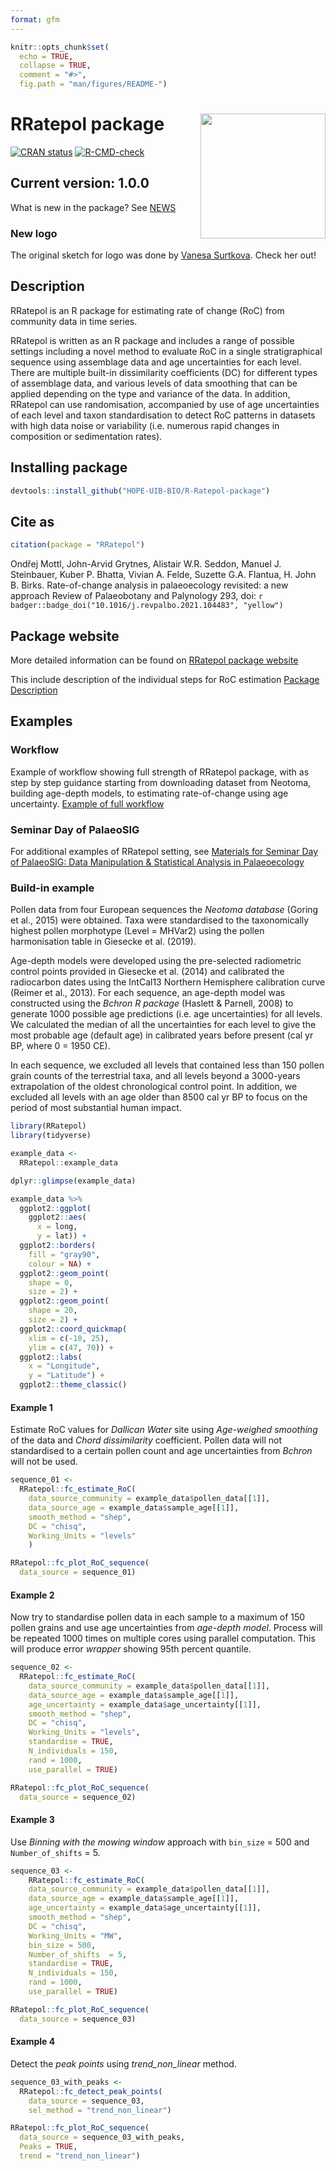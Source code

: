```yaml
---
format: gfm
---
```


```r
knitr::opts_chunk$set(
  echo = TRUE,
  collapse = TRUE,
  comment = "#>",
  fig.path = "man/figures/README-")
```

# RRatepol package <img src="man/figures/RRatepol_logo.png" align="right" width="200" />

<!-- badges: start -->
[![CRAN status](https://www.r-pkg.org/badges/version/RRatepol)](https://CRAN.R-project.org/package=RRatepol)
[![R-CMD-check](https://github.com/HOPE-UIB-BIO/R-Ratepol-package/workflows/R-CMD-check/badge.svg)](https://github.com/HOPE-UIB-BIO/R-Ratepol-package/actions)
<!-- badges: end -->

## Current version: 1.0.0

What is new in the package? See [NEWS](https://hope-uib-bio.github.io/R-Ratepol-package/news/index.html)

### New logo
The original sketch for logo was done by [Vanesa Surtkova](https://www.instagram.com/vavatattoo/). Check her out!

## Description

RRatepol is an R package for estimating rate of change (RoC) from community data in time series.

RRatepol is written as an R package and includes a range of possible settings including a novel method to evaluate RoC in a single stratigraphical sequence using assemblage data and age uncertainties for each level. There are multiple built-in dissimilarity coefficients (DC) for different types of assemblage data, and various levels of data smoothing that can be applied depending on the type and variance of the data. In addition, RRatepol can use randomisation, accompanied by use of age uncertainties of each level and taxon standardisation to detect RoC patterns in datasets with high data noise or variability (i.e. numerous rapid changes in composition or sedimentation rates).

## Installing package
```r
devtools::install_github("HOPE-UIB-BIO/R-Ratepol-package")
```
## Cite as

```r
citation(package = "RRatepol")
```

Ondřej Mottl, John-Arvid Grytnes, Alistair W.R. Seddon, Manuel J. Steinbauer, Kuber P. Bhatta, Vivian A. Felde, Suzette G.A. Flantua, H. John B. Birks. Rate-of-change analysis in palaeoecology revisited: a new approach
Review of Palaeobotany and Palynology 293,
doi: `r badger::badge_doi("10.1016/j.revpalbo.2021.104483", "yellow")`

## Package website

More detailed information can be found on [RRatepol package website](https://hope-uib-bio.github.io/R-Ratepol-package/)

This include description of the individual steps for RoC estimation [Package Description](https://hope-uib-bio.github.io/R-Ratepol-package/articles/package-description.html)

## Examples

### Workflow

Example of workflow showing full strength of RRatepol package, with as step by step guidance starting from downloading dataset from Neotoma, building age-depth models, to estimating rate-of-change using age uncertainty.
[Example of full workflow](https://hope-uib-bio.github.io/R-Ratepol-package/articles/workflow-example.html)

### Seminar Day of PalaeoSIG

For additional examples of RRatepol setting, see [Materials for Seminar Day of PalaeoSIG: Data Manipulation & Statistical Analysis in Palaeoecology](https://github.com/OndrejMottl/palaeoR_R-Ratepol_workshop)

### Build-in example

Pollen data from four European sequences the *Neotoma database* (Goring et al., 2015) were obtained. Taxa were standardised to the taxonomically highest pollen morphotype (Level = MHVar2) using the pollen harmonisation table in Giesecke et al. (2019).

Age-depth models were developed using the pre-selected radiometric control points provided in Giesecke et al. (2014) and calibrated the radiocarbon dates using the IntCal13 Northern Hemisphere calibration curve (Reimer et al., 2013). For each sequence,  an age-depth model was constructed using the *Bchron R package* (Haslett & Parnell, 2008) to generate 1000 possible age predictions (i.e. age uncertainties) for all levels. We calculated the median of all the uncertainties for each level to give the most probable age (default age) in calibrated years before present (cal yr BP, where 0 = 1950 CE).

In each sequence, we excluded all levels that contained less than 150 pollen grain counts of the terrestrial taxa, and all levels beyond a 3000-years extrapolation of the oldest chronological control point. In addition, we excluded all levels with an age older than 8500 cal yr BP to focus on the period of most substantial human impact.

```r
library(RRatepol)
library(tidyverse)
```


```r
example_data <-  
  RRatepol::example_data

dplyr::glimpse(example_data)
```

```r
example_data %>%
  ggplot2::ggplot(
    ggplot2::aes(
      x = long,
      y = lat)) +
  ggplot2::borders(
    fill = "gray90",
    colour = NA) +
  ggplot2::geom_point(
    shape = 0,
    size = 2) +
  ggplot2::geom_point(
    shape = 20,
    size = 2) +
  ggplot2::coord_quickmap(
    xlim = c(-10, 25),
    ylim = c(47, 70)) +
  ggplot2::labs(
    x = "Longitude",
    y = "Latitude") +
  ggplot2::theme_classic()
```

#### Example 1

Estimate RoC values for *Dallican Water* site using *Age-weighed smoothing* of the data and *Chord dissimilarity* coefficient. Pollen data will not standardised to a certain pollen count and age uncertainties from *Bchron* will not be used.  

```r
sequence_01 <- 
  RRatepol::fc_estimate_RoC(
    data_source_community = example_data$pollen_data[[1]],
    data_source_age = example_data$sample_age[[1]],
    smooth_method = "shep",
    DC = "chisq",
    Working_Units = "levels"
    )
```

```r
RRatepol::fc_plot_RoC_sequence(
  data_source = sequence_01)
```

#### Example 2

Now try to standardise pollen data in each sample to a maximum of 150 pollen grains and use age uncertainties from *age-depth model*.
Process will be repeated 1000 times on multiple cores using parallel computation.
This will produce error *wrapper* showing 95th percent quantile.

```r
sequence_02 <-
  RRatepol::fc_estimate_RoC(
    data_source_community = example_data$pollen_data[[1]],
    data_source_age = example_data$sample_age[[1]],
    age_uncertainty = example_data$age_uncertainty[[1]],
    smooth_method = "shep",
    DC = "chisq",
    Working_Units = "levels",
    standardise = TRUE,
    N_individuals = 150,
    rand = 1000,
    use_parallel = TRUE)
```

```r
RRatepol::fc_plot_RoC_sequence(
  data_source = sequence_02)
```

#### Example 3

Use *Binning with the mowing window* approach with `bin_size` = 500 and `Number_of_shifts` = 5.

```r
sequence_03 <-
    RRatepol::fc_estimate_RoC(
    data_source_community = example_data$pollen_data[[1]],
    data_source_age = example_data$sample_age[[1]],
    age_uncertainty = example_data$age_uncertainty[[1]],
    smooth_method = "shep",
    DC = "chisq",
    Working_Units = "MW",
    bin_size = 500,
    Number_of_shifts  = 5,
    standardise = TRUE,
    N_individuals = 150,
    rand = 1000,
    use_parallel = TRUE)
```

```r
RRatepol::fc_plot_RoC_sequence(
  data_source = sequence_03)
```

#### Example 4

Detect the *peak points* using *trend_non_linear* method.

```r
sequence_03_with_peaks <-
  RRatepol::fc_detect_peak_points(
    data_source = sequence_03,
    sel_method = "trend_non_linear")

RRatepol::fc_plot_RoC_sequence(
  data_source = sequence_03_with_peaks,
  Peaks = TRUE,
  trend = "trend_non_linear")
```
